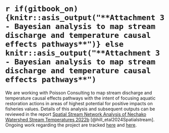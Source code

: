 

#  `r if(gitbook_on){knitr::asis_output("**Attachment 3 - Bayesian analysis to map stream discharge and temperature causal effects pathways**")} else knitr::asis_output("**Attachment 3 - Bayesian analysis to map stream discharge and temperature causal effects pathways**")` {-#attach-3-bayes}

We are working with Poisson Consulting to map stream discharge and temperature causal effects pathways with the intent of focusing aquatic restoration actions in areas of highest potential for positive impacts on fisheries values. Details of this analysis and subsequent outputs can be reviewed in the report [Spatial Stream Network Analysis of Nechako Watershed Stream Temperatures 2022b](https://www.poissonconsulting.ca/temporary-hidden-link/1295467017/fish-passage-22b/) [@hill_etal2024Spatialstream]. Ongoing work regarding the project are tracked [here](https://github.com/poissonconsulting/fish-passage-22/issues) and [here](https://github.com/poissonconsulting/fish-passage-22b/issues). 

